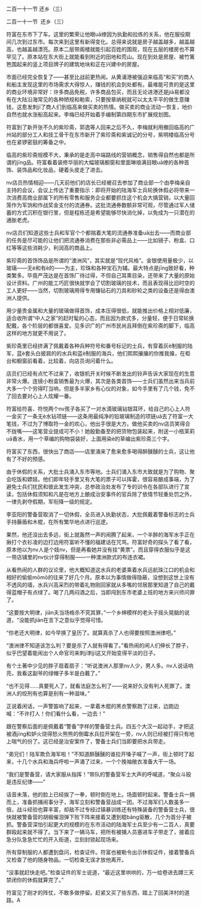 

二百一十一节 还乡（三）

二百一十一节  还乡（三）

符富在东市下了车。这里的繁荣让他眼uā缭因为执勤和拉练的关系，他在服役期间几次到过东市。每次来到这里有新得变化。总得来说就是房子越盖越多，越盖越高，也越盖越漂亮。原本二层带阁楼就能引起百姓的围观，现在五层的楼房也不算罕见了。原本站在东大街上就能看到附近的田地和荒山。现在到处是房屋、被竹篱笆围起来的竖上项目牌子的建筑地块和正在兴建中的房屋。

市面已经完全恢复了――甚至比战前更热闹。从黄浦港被强迫来临高“和买”的商人和船主发现这里的市场需求大得惊人，赚钱的机会到处都有。最难能可贵的是这里的商业环境非常好：许多商品免税，许多商品包买，而且无论进港还是jiā易都没有在大陆沿海常见的各种陋规和勒索，只要按章纳税就可以太太平平的做生意赚钱，这愈发刺jī了商人们到临高来做买卖的热情。做买卖的商业流动一恢复，地价自然也就水涨船高起来。李梅已经开始着手编制第四期东市扩展规划图。

符富到了新开张不久的紫珍斋，郭逸等人回来之后不久，李梅就利用撤回临高的广州站的部分工人和技工骨干在东市新开了紫珍斋和紫诚记的分号，紫明楼临高分号也在紧锣密鼓的筹备之中。

临高的紫珍斋规模不大，秉承的是走高中端路线的营销概念，销售得自然也都是所谓的jīng品。符富看着装修华丽的大幅玻璃橱窗和里面琳琅满目眼uā缭的各种首饰、装饰品和化妆品，硬着头皮走了进去。

nv店员热情相迎――几天前他们的店长已经被召去参加了商业部一个由李梅亲自主持的会议，会议上传达了重要指示：即将开始的陆海军士兵轮换休假必将带来一次消费高商业部属下的所有零售和服务企业都要抓住这个机会大搞营销，以大量回笼作为军饷和作战奖金支付的流通券。这批流通券数额非常可观，尽管通过军人储蓄的方式沉积在银行里，但是程栋还是希望能够尽快消化掉，以免成为一只潜在的通胀老虎。

nv店员们知道这些士兵和军官个个都揣着大笔的流通券准备uā出去――而商业部的任务是尽可能的让他们把流通券消费在那些非必需品上――比如镜子、粉盒、口红等等这些消耗少，利润高的商品上。

紫珍斋的首饰饰品是所谓的“澳洲风”，其实就是“现代风格”。金银使用量极少，以玻璃――无è和有è的――为主，珍珠和各种宝石为辅。最大特点是jīng致好看，种类繁多。毕竟严茂达是在首饰厂待过得，不但自己耳熏目染，还带来了大量的原始设计资料。广州的能工巧匠很快就学会了切割玻璃的技术，而且表现得比旧时空的工人更好――当然，切割玻璃用得专用镶钻石的刀具和砂轮之类的设备还是得由澳洲人提供。

用少量贵金属和大量的玻璃做得首饰，成本压得很低，就能推出价格上相对低廉，适合收所谓“中人之家”的赶时髦的心态，而且因为款式多，分量轻，便于日常轮换配戴，各个阶层的都很喜爱。见多识广的广州市民尚且拜倒在紫珍斋的脚下，临高这样的地方就更不用说了。

紫珍斋里已经挤满了佩戴着各种兵种符号和番号标记的士兵，有穿着灰è制服的陆军，蓝è套头白披肩的的水兵和蓝è制服的海兵，他们熙熙攘攘的你推我搡，在柜台和橱窗前看着，比较着，向店员询问着什么。

店员们已经有点忙不过来了，收银机开关时候不断发出的铃声告诉大家现在的生意非常火爆。连镜小粉盒销售最为火爆，其次是各类首饰――士兵们虽然出来当兵前大多一个个穷得叮当响，但是多半家乡有心仪的对象，如今手里有了几个钱，免不了回去要对心上人炫耀一番。

符富给符喜、符悦两个nv孩子各买了一对水滴玻璃钻银耳环，给自己的心上人符一金买了一条无è水钻项链――这条用最纯净的铅玻璃制造的项链uā去了符富一大笔钱，不过为了博取符一金的欢心，他出手很是大方。做他买卖的nv店员笑得合不拢嘴――这笔营业提成可不小！她殷勤备至的把货物包装起来，附送一小瓶茉莉uā香水，用一个草编的购物袋装好，上面用染è的草编出紫珍斋三个字。

符富买了东西，很快出了商店――店里涌来了愈来愈多喝得醉醺醺的士兵，这让他有了不好的预感。

由于休假的关系，大批士兵涌入东市等地。士兵们涌入东市大致就是为了购物、聚会吃饭和嫖妓。他们即年轻手里又有大笔的票子可以挥霍，很容易酿成事端，为了避免士兵们扰民和彼此发生冲突，总参政治处发布了专的训令在各部队进行了宣读，包括休假须知和凡是在地方上酿成治安事件的官兵除了依情节轻重处罚之外，一律先剥夺假期，军衔降一级的规定。

李亚阳的警备营取消了一切休假，全员进入执勤状态，大批佩戴着警备标志的士兵手持藤盾和木棍，在所有繁华地点进行巡逻。

果然，他还没出去多远，街上就轰然一声的闹腾了起来，一个半醉的海军水手正在揪打个衣衫凌的边打边用符富听不懂的福建话在咒骂。符富好奇的探头了看了看，原本他以为nv人是个妓nv，但是再看她并没有挂“黄票”。而且穿得衣服似乎是这一带店铺里的nv伙计穿得制服――一种澳洲款式的布连衣裙。

从看热闹的人群的议论里，他大概知道这水兵的老婆乘着水兵远航珠江口的机会和相好的偷偷mōmō的往来了好几个月。原本以为事情做得隐蔽，没想到这世上没有不透风的墙，水兵兴高采烈的带着礼物刚回家就从多嘴的邻居那里知道了自己的戴得蓝帽子有点绿了。喝了几两闷酒之后，当即闯到东市老婆上班的地方来兴师问罪了。

“这要按大明律，jiān夫当场格杀不究其罪，”一个乡绅模样的老头子摇头晃脑的说道，“没能抓jiān在言下之意似乎觉得可惜。

“你老还大明律，如今早换了皇历了。就算真杀了人也得要按照澳洲律吧。”

“澳洲律不知道该怎么判？要是杀了人就有得看了。”看热闹的闲人们伸长了脖子，似乎巴望着能闹出个人命官司来刺jī刺jī这又开始变得平淡的日子。

有个土著中少见的胖子扇着扇子：“听说澳洲人那里nv人少，男人多。nv人说话响亮，我看这副爷的绿帽子多半是白戴了。”

“也不见得……真要死人了，就看法庭怎么判了――说来好久没有判人死罪了。澳洲人的绞刑有也算是别有一种滋味。”

正说着闲话，一声警笛响了起来，一拿着木棍的黑衣警察跑了过来，边跑边喊：“不许打人！你们看什么看，一边去！”

跟在警察后面的是佩戴着“警备”字样的警备营士兵。四五个大汉一起动手，才把这被酒jīng和妒火烧得怒火熊熊的倒霉水兵拉开架在一旁，nv人则已经被打得只有地上喘气的份了。这已经是治安案件了，警备士兵们当即要把水兵带走。

“弟兄们！陆军欺负海军啦！”不知道醉醺醺的谁拉开嗓子喊了一声，街上顿时了起来，十几个水兵和海兵呼啦一声涌了过来，一个个挽袖敞衣准备大干一场。

“我们是警备营，请大家服从指挥！”带队的警备营军士大声的呼喊道，“聚众斗殴是违反纪律――”

话音未落，他的脸上已经挨了一拳，顿时倒在地上。场面顿时起来。警备士兵一拥而上，准备抓捕闹事分子，海军立刻和警备营战成一团。不过海军们人数虽多一倍，战斗经验也算丰富，却敌不过专经过镇暴训练还有特殊装备的警备营士兵，很快就被警备营的胡椒催泪弹下败下阵来接着又遭到棍bāng驱散，几个为首分子被抓。警备营深怕引起更大的规模的在东市活动的陆海军士兵至少有一二百人，真要群殴起来就不得了。当下来了一辆马车，把所有被捕人员塞进车子带走了，接着应急分队急急忙忙的开入街道，立刻封锁起现场来。

所有穿制服的人都遭到盘问，检查证件。符富也被勒令出示休假证件，接着警备兵又检查了他的随身物品。一切检查无误才放他离开。

“没事就赶快走吧。”检查证件的军士说道，“最近这里哄哄的，万一给卷进去蹲三天禁闭你的休假就算完了。”

符富见了刚才的阵仗，不敢多做停留。赶紧又买了些东西，踏上了回美洋村的道路。A

